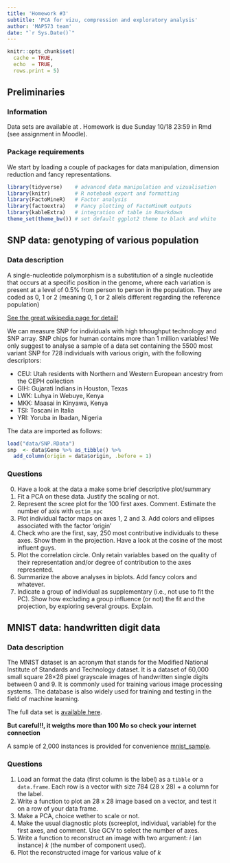 ```yaml
---
title: 'Homework #3'
subtitle: 'PCA for vizu, compression and exploratory analysis'
author: 'MAP573 team'
date: "`r Sys.Date()`"
---
```


```r
knitr::opts_chunk$set(
  cache = TRUE,
  echo  = TRUE,
  rows.print = 5)
```

## Preliminaries

### Information

Data sets are available at [](https://github.com/jchiquet/MAP573/tree/master/data). Homework is due Sunday 10/18 23:59 in Rmd (see assignment in Moodle).

### Package requirements

We start by loading a couple of packages for data manipulation, dimension reduction and fancy representations.

```r
library(tidyverse)    # advanced data manipulation and vizualisation
library(knitr)        # R notebook export and formatting 
library(FactoMineR)   # Factor analysis
library(factoextra)   # Fancy plotting of FactoMineR outputs
library(kableExtra)   # integration of table in Rmarkdown
theme_set(theme_bw()) # set default ggplot2 theme to black and white
```

## SNP data: genotyping of various population {.tabset}

### Data description

A single-nucleotide polymorphism is a substitution of a single nucleotide that occurs at a specific position in the genome, where each variation is present at a level of 0.5% from person to person in the population. They are coded as 0, 1 or 2 (meaning 0, 1 or 2 allels different regarding the reference population)

[See the great wikipedia page for detail!](https://en.wikipedia.org/wiki/Single-nucleotide_polymorphism)

We can measure SNP for individuals with high trhoughput technology and SNP array. SNP chips for human contains more than 1 million variables! We only suggest to analyse a sample of a data set containing the 5500 most variant SNP for 728 individuals with various origin, with the following descriptors:

- CEU: Utah residents with Northern and Western European ancestry from the CEPH collection
- GIH: Gujarati Indians in Houston, Texas
- LWK: Luhya in Webuye, Kenya
- MKK: Maasai in Kinyawa, Kenya
- TSI: Toscani in Italia
- YRI: Yoruba in Ibadan, Nigeria

The data are imported as follows: 

```r
load("data/SNP.RData")
snp  <- data$Geno %>% as_tibble() %>%
  add_column(origin = data$origin, .before = 1) 
```

### Questions

0. Have a look at the data a make some brief descriptive plot/summary
1. Fit a PCA on these data. Justify the scaling or not.
2. Represent the scree plot for the 100 first axes. Comment. Estimate the number of axis with `estim_npc`
3. Plot individual factor maps on axes 1, 2 and 3. Add colors and ellipses associated with the factor 'origin'
4. Check who are the first, say, 250 most contributive individuals to these axes. Show them in the projection. Have a look at the cosine of the most influent guys.
5. Plot the correlation circle. Only retain variables based on the quality of their representation and/or degree of contribution to the axes represented.
6. Summarize the above analyses in biplots. Add fancy colors and whatever.
7. Indicate a group of individual as supplementary (i.e., not use to fit the PC). Show how excluding a group influence (or not) the fit and the projection, by exploring several groups. Explain.

## MNIST data: handwritten digit data {.tabset}

### Data description

The MNIST dataset is an acronym that stands for the Modified National Institute of Standards and Technology dataset. It is a dataset of 60,000 small square 28×28 pixel grayscale images of handwritten single digits between 0 and 9. It is commonly used for training various image processing systems. The database is also widely used for training and testing in the field of machine learning.

The full data set is [available here](mnist_raw <- read_csv("https://pjreddie.com/media/files/mnist_train.csv", col_names = FALSE)).

**But careful!!, it weigths more than 100 Mo so check your internet connection**

A sample of 2,000 instances is provided for convenience [mnist_sample]('https://jchiquet.github.io/MAP573/data/mnist_sample.csv').

### Questions

1. Load an format the data (first column is the label) as a `tibble` or a `data.frame`. Each row is a vector with size 784 (28 x 28) + a column for the label.
2. Write a function to plot an 28 x 28 image based on a vector, and test it on a row of your data frame.
3. Make a PCA, choice wether to scale or not.
4. Make the usual diagnostic plots (screeplot, individual, variable) for the first axes, and comment. Use GCV to select the number of axes.
5. Write a function to reconstruct an image with two argument: $i$ (an instance) $k$ (the number of component used).
6. Plot the reconstructed image for various value of $k$
<!-- 7  Bonus: try kernel PCA with package `kernlab` or t-SNE with package `tsne`. -->

<!-- ## Decathlon: analysing performance between athletes {.tabset} -->

<!-- _Courtesy of [Julie Josse](http://juliejosse.com/), thanks!_ -->

<!-- ### Data description -->

<!-- This dataset contains the results of decathlon events during two athletic meetings which took place one month apart in 2004: the Olympic Games in Athens (23 and 24 August), and the Decastar 2004 (25 and 26 September). For both competitions, the following information is available for each athlete: performance for each of the 10 events, total number of points (for each event, an athlete earns points based on performance; here the sum of points scored) and final ranking. The events took place in the following order: 100 meters, long jump, shot put, high jump, 400 meters (first day) and 110 meter hurdles, discus, pole vault, javelin, 1500 meters (second day). Nine athletes participated to both competitions. We would like to obtain a typology of the performance profiles. -->

<!-- The data are distributed with {FactoMineR} -->

<!-- ```{r data set} -->
<!-- library(FactoMineR) -->
<!-- data("decathlon") -->
<!-- ``` -->

<!-- ### Questions -->

<!-- 1. Inspect the data set with the following commands: -->
<!-- 2. Explain the interest of centering and scaling the data. Could you spotlight outstanding athletes ? Which inequality are you using? -->
<!-- 3. Explain your choices for the active and illustrative variables/individuals and perform the PCA on this data set. -->
<!-- 4. Comment -->
<!-- - the correlation between the 100 m and long.jump -->
<!-- - the correlation between long.jump and Pole.vault -->
<!-- - can you describe the athlete Casarsa?  -->
<!-- - the proximity between Sebrle and Clay  -->
<!-- - the proximity between Schoenbeck and Barras -->
<!-- 5. In which trials those who win the decathlon perform the best? Could we say that the decathlon trials are well selected?  -->
<!-- 6. Compare and comment the performances during both events: Decastar and Olympic. Could we conclude on the differences?  Plot Confidence ellipses -->
<!-- 7. Select the number of dimensions with the function `estim_npc`.  -->

<!-- ### Solution (compulsive click forbidden!) -->

<!-- 1. Inspect the data set with the following commands: -->
<!-- 2. Explain the interest of centering and scaling the data. Could you spotlight outstanding athletes? -->

<!-- When the data are standardized, it is possible to compare two variables with different units and to say sentences such as "Paul is more remarkable by his height than John is by is weight". When looking at the standardized data, we can look for the values greater or smaller than 2 for instance. We are refering to Bienaymé-Tchebychev which states that 25% of the observations will be at 2 standard deviation from their means. If we consider Gaussian data, we can refine this inequality and consider know that 4.5 % of the observations are greater than 2 in absolute value. Sebrle value for Javeline is 2.528251350 meaning that he is far above average.  -->

<!-- The aim of conducting PCA on this dataset is to determine profiles for similar performances: are there any athletes who are better at endurance events or those requiring short bursts of energy, etc? And are some of the events similar? If an athlete performs well in one event, will he necessarily perform well in another? -->


<!-- 3. Explain your choices for the active and illustrative variables/individuals and perform the PCA on this data set. -->

<!-- ```{r PCA decathlon} -->
<!-- decathlon_PCA <- PCA(decathlon, quanti.sup = c(11,12) , quali.sup = 13) -->
<!-- fviz_eig(decathlon_PCA) -->
<!-- fviz_pca_ind(decathlon_PCA, axes = c(3, 4)) -->
<!-- fviz_pca_var(decathlon_PCA, axes = c(3, 4)) -->
<!-- ``` -->

<!-- To obtain a typology of the athletes based on their performances for the 10 -->
<!-- decathlon events, such as "two athletes are close as they have similar -->
<!-- performance profiles", the distances between two athletes are defined on the -->
<!-- basis of their performances in the 10 events. Thus, only the performance -->
<!-- variables are considered active; the other variables (number of points, rank, -->
<!-- and competition) are supplementary. Here, the athletes are all considered as active -->
<!-- individuals. -->

<!-- 4. Comment:  -->
<!--   - the correlation between the 100 m and long.jump -->

<!-- The 100m and long.jump are negatively correlated: therefore, an athlete who runs 100 meters quickly will generally jump a long way. The variables 100m, 400m, and 110m hurdles are positively correlated, that is, some athletes perform well in all four events while others do not. -->

<!--   - the correlation between long.jump and Pole.vault -->

<!-- Since long.jump is well represented in the first plan and Pole.vault is not, we can deduce that long.jump and Pole.vault are approximately orthogonal, meaning that the corresponding variables are roughly uncorrelated. Overall, the variables relating to speed are negatively correlated with the first principal component while the variables shot put and long jump are positively correlated with this component. The coordinates of these active variables can be found in the object  which also gives the representation quality of the variables (cosine squared) and their contributions to the construction of the components. -->

<!-- Bourguignon and Karpov have very different performance profiles since they are opposed according to the main axis of variability.  -->

<!--   - can you describe the athlete Casarsa?  -->

<!-- Casarsa is located on the top left corner. The first dimension is highly correlated with the number of points: this indicates that he does not have a large number of points. The second dimension is correlated with the Shot.put, High.jump and Discus. This indicates that Casarsa had good results in these three sports. Remember that the second dimension is calculated orthogonally to the first. So Casarsa has good results in these three sports compared to other "bad" athletes.   -->

<!--   - the proximity between Sebrle and Clay  -->

<!-- Sebrle and Clay are close to one another and both far from the center of gravity of the cloud of points. The quality of their projection is therefore good, and we can be certain that they are indeed close in the original space. This means that they have similar profiles in their results across all sports events. -->


<!--   - the proximity between Schoenbeck and Barras -->

<!-- Schoenbeck and Barras are close to one another but they are also close to the center of gravity of the cloud of points. When looking at their cos2 they are not well projected, We cannot interpret their distance based on this plot only. -->

<!-- 5. In which trials those who win the decathlon perform the best? Could we say that the decathlon trials are well selected?  -->

<!-- The supplementary variable "number of points" is almost collinear to the first principal component. Therefore, the athletes with a high number of points are -->
<!-- particularly good in the trials correlated with the first principal component. Those who win the decathlon perform the best in 100m, 110m hurdles and long jump. This means that the ranking of the decathlon is governed by those three sports. -->

<!-- 6. Compare and comment the performances during both events: Decastar and Olympic, by ploting confidence ellipses. -->

<!-- ```{r ellipse} -->
<!-- plotellipses(decathlon_PCA) -->
<!-- ``` -->

<!-- 7. Select the number of dimensions with the function `estim_npc`.  -->

<!-- ```{r} -->
<!-- plot(estim_ncp(decathlon[, 1:10])$criterion, type = "l", xlab = "number of axis", ylab = "GCV") -->
<!-- ``` -->

